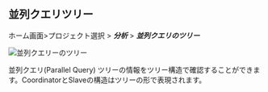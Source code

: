## 並列クエリツリー

ホーム画面>プロジェクト選択 > **_分析_** > **_並列クエリのツリー_**

![並列クエリーのツリー](/img/analysis-pq-tree.png)

並列クエリ(Parallel Query) ツリーの情報をツリー構造で確認することができます。CoordinatorとSlaveの構造はツリーの形で表現されます。
